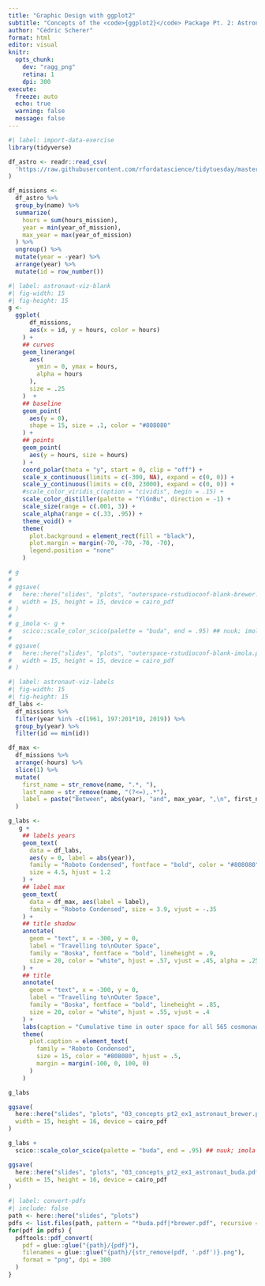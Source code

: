 ```yaml
---
title: "Graphic Design with ggplot2"
subtitle: "Concepts of the <code>{ggplot2}</code> Package Pt. 2: Astronaut Viz Exercise 1"
author: "Cédric Scherer"
format: html
editor: visual
knitr:
  opts_chunk: 
    dev: "ragg_png"
    retina: 1
    dpi: 300
execute:
  freeze: auto
  echo: true
  warning: false
  message: false
---
```


```r
#| label: import-data-exercise
library(tidyverse)

df_astro <- readr::read_csv(
  'https://raw.githubusercontent.com/rfordatascience/tidytuesday/master/data/2020/2020-07-14/astronauts.csv'
)

df_missions <-
  df_astro %>% 
  group_by(name) %>% 
  summarize(
    hours = sum(hours_mission),
    year = min(year_of_mission),
    max_year = max(year_of_mission)
  ) %>% 
  ungroup() %>% 
  mutate(year = -year) %>% 
  arrange(year) %>% 
  mutate(id = row_number())
```


```r
#| label: astronaut-viz-blank
#| fig-width: 15
#| fig-height: 15
g <- 
  ggplot(
      df_missions,
      aes(x = id, y = hours, color = hours)
    ) +
    ## curves
    geom_linerange(
      aes(
        ymin = 0, ymax = hours,
        alpha = hours
      ),
      size = .25
    )  +
    ## baseline
    geom_point(
      aes(y = 0),  
      shape = 15, size = .1, color = "#808080"
    ) +
    ## points
    geom_point(
      aes(y = hours, size = hours)
    ) +
    coord_polar(theta = "y", start = 0, clip = "off") +
    scale_x_continuous(limits = c(-300, NA), expand = c(0, 0)) +
    scale_y_continuous(limits = c(0, 23000), expand = c(0, 0)) +
    #scale_color_viridis_c(option = "cividis", begin = .15) +
    scale_color_distiller(palette = "YlGnBu", direction = -1) +
    scale_size(range = c(.001, 3)) +
    scale_alpha(range = c(.33, .95)) +
    theme_void() +
    theme(
      plot.background = element_rect(fill = "black"),
      plot.margin = margin(-70, -70, -70, -70),
      legend.position = "none"
    )

# g
# 
# ggsave(
#   here::here("slides", "plots", "outerspace-rstudioconf-blank-brewer.pdf"), 
#   width = 15, height = 15, device = cairo_pdf
# )
# 
# g_imola <- g +
#   scico::scale_color_scico(palette = "buda", end = .95) ## nuuk; imola
# 
# ggsave(
#   here::here("slides", "plots", "outerspace-rstudioconf-blank-imola.pdf"), 
#   width = 15, height = 15, device = cairo_pdf
# )
```


```r
#| label: astronaut-viz-labels
#| fig-width: 15
#| fig-height: 15
df_labs <- 
  df_missions %>% 
  filter(year %in% -c(1961, 197:201*10, 2019)) %>% 
  group_by(year) %>% 
  filter(id == min(id))

df_max <-
  df_missions %>% 
  arrange(-hours) %>% 
  slice(1) %>% 
  mutate(
    first_name = str_remove(name, ".*, "),
    last_name = str_remove(name, "(?<=),.*"),
    label = paste("Between", abs(year), "and", max_year, ",\n", first_name, last_name, "has spent\n", format(hours, big.mark = ','), "hours in space.\nThat's roughly", round(hours / 24, 0), "days!")
  ) 

g_labs <- 
   g +
    ## labels years
    geom_text(
      data = df_labs,
      aes(y = 0, label = abs(year)),
      family = "Roboto Condensed", fontface = "bold", color = "#808080",
      size = 4.5, hjust = 1.2
    ) +
    ## label max
    geom_text(
      data = df_max, aes(label = label),
      family = "Roboto Condensed", size = 3.9, vjust = -.35
    ) +
    ## title shadow
    annotate(
      geom = "text", x = -300, y = 0, 
      label = "Travelling to\nOuter Space", 
      family = "Boska", fontface = "bold", lineheight = .9,
      size = 20, color = "white", hjust = .57, vjust = .45, alpha = .25
    ) +
    ## title 
    annotate(
      geom = "text", x = -300, y = 0, 
      label = "Travelling to\nOuter Space", 
      family = "Boska", fontface = "bold", lineheight = .85,
      size = 20, color = "white", hjust = .55, vjust = .4
    ) +
    labs(caption = "Cumulative time in outer space for all 565 cosmonauts and astronauts who participated\nin space missions between April 23, 1961 and January 15, 2020, sorted by the year of their first mission.\n\nGraphic: Cédric Scherer • Data: Stavnichuk & Corlett 2020 (DOI: 10.17632/86tsnnbv2w.1)") +
    theme(
      plot.caption = element_text(
        family = "Roboto Condensed", 
        size = 15, color = "#808080", hjust = .5,
        margin = margin(-100, 0, 100, 0)
      )
    )

g_labs

ggsave(
  here::here("slides", "plots", "03_concepts_pt2_ex1_astronaut_brewer.pdf"), 
  width = 15, height = 16, device = cairo_pdf
)

g_labs +
  scico::scale_color_scico(palette = "buda", end = .95) ## nuuk; imola

ggsave(
  here::here("slides", "plots", "03_concepts_pt2_ex1_astronaut_buda.pdf"), 
  width = 15, height = 16, device = cairo_pdf
)
```


```r
#| label: convert-pdfs
#| include: false
path <- here::here("slides", "plots")
pdfs <- list.files(path, pattern = "*buda.pdf|*brewer.pdf", recursive = TRUE)
for(pdf in pdfs) {
  pdftools::pdf_convert(
    pdf = glue::glue("{path}/{pdf}"), 
    filenames = glue::glue("{path}/{str_remove(pdf, '.pdf')}.png"),
    format = "png", dpi = 300
  )
}
```
